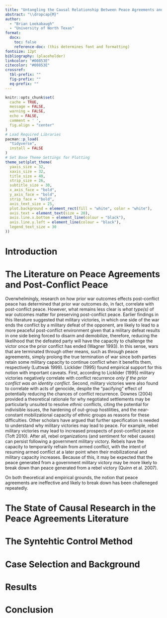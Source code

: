 ```yaml
---
title: "Untangling the Causal Relationship Between Peace Agreements and Peace"
abstract: "\\dropcap{M}"
author:
  - "Brian Lookabaugh"
  - "University of North Texas"
format: 
  docx:
    toc: false
    reference-doc: (this determines font and formatting)
fontsize: 12pt
bibliography: (placeholder)
linkcolor: "#00853E"
citecolor: "#00853E"
crossref: 
  tbl-prefix: ""
  fig-prefix: ""
  eq-prefix: ""
---
```


```r
knitr::opts_chunk$set(
  cache = TRUE,
  message = FALSE,
  warning = FALSE,
  echo = FALSE,
  comment = ' ',
  fig.align = "center"
)
# Load Required Libraries
pacman::p_load(
  "tidyverse",
  install = FALSE
)
# Set Base Theme Settings for Plotting
theme_set(plot_theme(
  yaxis_size = 32,
  xaxis_size = 32,
  title_size = 40,
  strip_size = 26,
  subtitle_size = 30,
  x_axis_face = "bold",
  y_axis_face = "bold",
  strip_face = "bold",
  axis_text_size = 25,
  plot.background = element_rect(fill = "white", color = "white"),
  axis.text = element_text(size = 20),
  axis.line.x.bottom = element_line(colour = "black"),
  axis.line.y.left = element_line(colour = "black"),
  legend_text_size = 30
))
```

# Introduction

# The Literature on Peace Agreements and Post-Conflict Peace

Overwhelmingly, research on how prior war outcomes effects post-conflict peace has determined that prior war outcomes do, in fact, correlate with post-conflict peace. However, what remains less clear is *what type(s)* of war outcomes matter for preserving post-conflict peace. Earlier findings in this literature suggested that military victories, in which one side of the war ends the conflict by a military defeat of the opponent, are likely to lead to a more peaceful post-conflict environment given that a military defeat results in one side being forced to disarm and demobilize, therefore, reducing the likelihood that the defeated party will have the capacity to challenge the victor once the prior conflict has ended (Wagner 1993). In this sense, wars that are terminated through other means, such as through peace agreements, simply prolong the true termination of war since both parties retain some military capacity to continue conflict when it benefits them, respectively (Luttwak 1999). Licklider (1995) found empirical support for this notion with important caveats. First, according to Licklider (1995) military victories negatively correlate with conflict recurrence *only if the prior conflict was an identity conflict*. Second, military victories were also found to correlate with acts of genocide, despite the "pacifying" effect of potentially reducing the chances of conflict recurrence. Downes (2004) provided a theoretical rationale for why negotiated settlements may be particularly unsuited to resolve *ethnic* conflicts, citing the potential for indivisible issues, the hardening of out-group hostilities, and the near-constant mobilizational capacity of ethnic groups as reasons for these difficulties. Other scholars have argued that further specification is needed to understand why military victories may lead to peace. For example, rebel military victories may lead to increased prospects of post-conflict peace (Toft 2010). After all, rebel organizations (and sentiment for rebel causes) can persist following a government military victory. Rebels have the capacity to temporarily refrain from armed conflict, with the intent of resuming armed conflict at a later point when their mobilizational and military capacity increases. Because of this, it may be expected that the peace generated from a government military victory may be more likely to break down than peace generated from a rebel victory (Quinn et al. 2007).

On both theoretical and empirical grounds, the notion that peace agreements are ineffective and likely to break down has been challeneged repeatedly. 

# The State of Causal Research in the Peace Agreements Literature

# The Syntehtic Control Method

# Case Selection and Background

# Results

# Conclusion